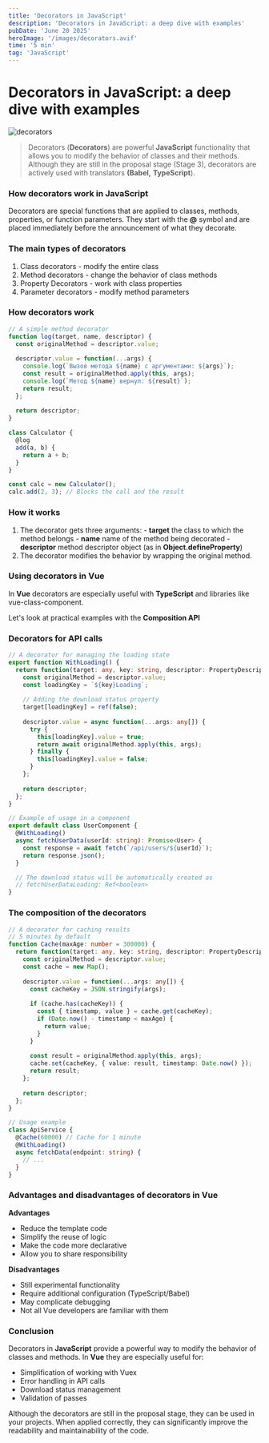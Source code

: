 ```yaml
---
title: 'Decorators in JavaScript'
description: 'Decorators in JavaScript: a deep dive with examples'
pubDate: 'June 20 2025'
heroImage: '/images/decorators.avif'
time: '5 min'
tag: 'JavaScript'
---
```


# Decorators in JavaScript: a deep dive with examples

![decorators](/images/decorators.avif)

> Decorators (**Decorators**) are powerful **JavaScript** functionality that allows you to modify the behavior of classes and their methods. 
Although they are still in the proposal stage (Stage 3), decorators are actively used with translators **(Babel,** **TypeScript**).

### How decorators work in JavaScript

 Decorators are special functions that are applied to classes, methods, properties, or function parameters. 
They start with the **@** symbol and are placed immediately before the announcement of what they decorate.

### The main types of decorators

1. Class decorators - modify the entire class
2. Method decorators - change the behavior of class methods
3. Property Decorators - work with class properties
4. Parameter decorators - modify method parameters

### How decorators work

```javascript
// A simple method decorator
function log(target, name, descriptor) {
  const originalMethod = descriptor.value;
  
  descriptor.value = function(...args) {
    console.log(`Вызов метода ${name} с аргументами: ${args}`);
    const result = originalMethod.apply(this, args);
    console.log(`Метод ${name} вернул: ${result}`);
    return result;
  };
  
  return descriptor;
}

class Calculator {
  @log
  add(a, b) {
    return a + b;
  }
}

const calc = new Calculator();
calc.add(2, 3); // Blocks the call and the result
```

### How it works

1. The decorator gets three arguments:
        - **target** the class to which the method belongs
        - **name** name of the method being decorated
        - **descriptor** method descriptor object (as in **Object.defineProperty**)
2. The decorator modifies the behavior by wrapping the original method.

### Using decorators in Vue

In **Vue** decorators are especially useful with **TypeScript** and libraries like vue-class-component.

Let's look at practical examples with the **Composition API**

### Decorators for API calls

```typescript
// A decorator for managing the loading state
export function WithLoading() {
  return function(target: any, key: string, descriptor: PropertyDescriptor) {
    const originalMethod = descriptor.value;
    const loadingKey = `${key}Loading`;
    
    // Adding the download status property
    target[loadingKey] = ref(false);
    
    descriptor.value = async function(...args: any[]) {
      try {
        this[loadingKey].value = true;
        return await originalMethod.apply(this, args);
      } finally {
        this[loadingKey].value = false;
      }
    };
    
    return descriptor;
  };
}

// Example of usage in a component
export default class UserComponent {
  @WithLoading()
  async fetchUserData(userId: string): Promise<User> {
    const response = await fetch(`/api/users/${userId}`);
    return response.json();
  }

  // The download status will be automatically created as
  // fetchUserDataLoading: Ref<boolean>
}
```

### The composition of the decorators

```typescript
// A decorator for caching results
// 5 minutes by default
function Cache(maxAge: number = 300000) { 
  return function(target: any, key: string, descriptor: PropertyDescriptor) {
    const originalMethod = descriptor.value;
    const cache = new Map();
    
    descriptor.value = function(...args: any[]) {
      const cacheKey = JSON.stringify(args);
      
      if (cache.has(cacheKey)) {
        const { timestamp, value } = cache.get(cacheKey);
        if (Date.now() - timestamp < maxAge) {
          return value;
        }
      }
      
      const result = originalMethod.apply(this, args);
      cache.set(cacheKey, { value: result, timestamp: Date.now() });
      return result;
    };
    
    return descriptor;
  };
}

// Usage example
class ApiService {
  @Cache(60000) // Cache for 1 minute
  @WithLoading()
  async fetchData(endpoint: string) {
    // ...
  }
}
```

### Advantages and disadvantages of decorators in Vue

**Advantages**

- Reduce the template code
- Simplify the reuse of logic
- Make the code more declarative
- Allow you to share responsibility

**Disadvantages**

- Still experimental functionality
- Require additional configuration (TypeScript/Babel)
- May complicate debugging
- Not all Vue developers are familiar with them

### Conclusion

Decorators in **JavaScript** provide a powerful way to modify the behavior of classes and methods. In **Vue** they are especially useful for:

- Simplification of working with Vuex
- Error handling in API calls
- Download status management
- Validation of passes

Although the decorators are still in the proposal stage, they can be used in your projects. 
When applied correctly, they can significantly improve the readability and maintainability of the code.